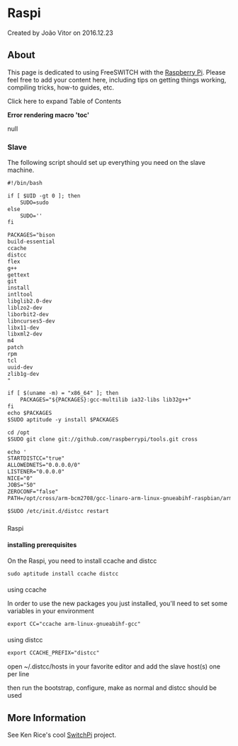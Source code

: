 
# Raspi 

 Created by  João Vitor on 2016.12.23

## About

This page is dedicated to using FreeSWITCH with the [Raspberry Pi](http://www.raspberrypi.org/). Please feel free to add your content here, including tips on getting things working, compiling tricks, how-to guides, etc.

Click here to expand Table of Contents

**Error rendering macro 'toc'**

null

### Slave

The following script should set up everything you need on the slave machine.

```xml
#!/bin/bash

if [ $UID -gt 0 ]; then
    SUDO=sudo
else
    SUDO=''
fi

PACKAGES="bison
build-essential
ccache
distcc
flex
g++
gettext
git
install
intltool
libglib2.0-dev
liblzo2-dev
liborbit2-dev
libncurses5-dev
libx11-dev
libxml2-dev
m4
patch
rpm
tcl
uuid-dev
zlib1g-dev
"

if [ $(uname -m) = "x86_64" ]; then
    PACKAGES="${PACKAGES}:gcc-multilib ia32-libs lib32g++"
fi
echo $PACKAGES
$SUDO aptitude -y install $PACKAGES

cd /opt
$SUDO git clone git://github.com/raspberrypi/tools.git cross

echo '
STARTDISTCC="true"
ALLOWEDNETS="0.0.0.0/0"
LISTENER="0.0.0.0"
NICE="0"
JOBS="50"
ZEROCONF="false"
PATH=/opt/cross/arm-bcm2708/gcc-linaro-arm-linux-gnueabihf-raspbian/arm-linux-gnueabihf/bin/:/opt/cross/arm-bcm2708/gcc-linaro-arm-linuxgnueabihf-raspbian/libexec/gcc/arm-linux-gnueabihf/4.7.2:${PATH}' | $SUDO tee /etc/default/distcc

$SUDO /etc/init.d/distcc restart
```

###   
Raspi

#### installing prerequisites

On the Raspi, you need to install ccache and distcc

```xml
sudo aptitude install ccache distcc
```

####   
using ccache

In order to use the new packages you just installed, you'll need to set some variables in your environment

```xml
export CC="ccache arm-linux-gnueabihf-gcc"
```

####   
using distcc

```xml
export CCACHE_PREFIX="distcc"
```
  
  
open \~/.distcc/hosts in your favorite editor and add the slave host(s) one per line

then run the bootstrap, configure, make as normal and distcc should be used

## More Information

See Ken Rice's cool [SwitchPi](http://www.switchpi.org/) project.


